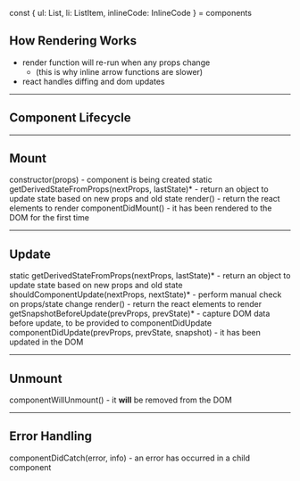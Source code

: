 
const { ul: List, li: ListItem, inlineCode: InlineCode } = components

## How Rendering Works

* render function will re-run when any props change
  * (this is why inline arrow functions are slower)
* react handles diffing and dom updates

---

## Component Lifecycle

---

## Mount
<List>
  <Appear>
    <ListItem>
      <InlineCode>constructor(props)</InlineCode> - component is being created
    </ListItem>
    <ListItem>
      <InlineCode>static getDerivedStateFromProps(nextProps, lastState)</InlineCode>* - return an object to update state based on new props and old state
    </ListItem>
    <ListItem>
      <InlineCode>render()</InlineCode> - return the react elements to render
    </ListItem>
    <ListItem>
      <InlineCode>componentDidMount()</InlineCode> - it has been rendered to the DOM for the first time
    </ListItem>
  </Appear>
</List>

---

## Update
<List>
  <Appear>
    <ListItem>
      <InlineCode>static getDerivedStateFromProps(nextProps, lastState)</InlineCode>* - return an object to update state based on new props and old state
    </ListItem>
    <ListItem>
      <InlineCode>shouldComponentUpdate(nextProps, nextState)</InlineCode>* - perform manual check on props/state change
    </ListItem>
    <ListItem>
      <InlineCode>render()</InlineCode> - return the react elements to render
    </ListItem>
    <ListItem>
      <InlineCode>getSnapshotBeforeUpdate(prevProps, prevState)</InlineCode>* - capture DOM data before update, to be provided to <InlineCode>componentDidUpdate</InlineCode>
    </ListItem>
    <ListItem>
      <InlineCode>componentDidUpdate(prevProps, prevState, snapshot)</InlineCode> - it has been updated in the DOM
    </ListItem>
  </Appear>
</List>

---

## Unmount
<List>
  <Appear>
    <ListItem>
      <InlineCode>componentWillUnmount()</InlineCode> - it <strong>will</strong> be removed from the DOM
    </ListItem>
  </Appear>
</List>

---

## Error Handling
<List>
  <Appear>
    <ListItem>
      <InlineCode>componentDidCatch(error, info)</InlineCode> - an error has occurred in a child component
    </ListItem>
  </Appear>
</List>
